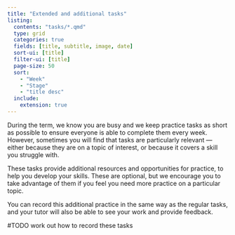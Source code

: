 ```yaml
---
title: "Extended and additional tasks"
listing:
  contents: "tasks/*.qmd"
  type: grid
  categories: true
  fields: [title, subtitle, image, date]
  sort-ui: [title]
  filter-ui: [title]
  page-size: 50
  sort: 
    - "Week"
    - "Stage"
    - "title desc"
  include:
    extension: true
---
```



During the term, we know you are busy and we keep practice tasks as short as possible to ensure everyone is able to complete them every week. However, sometimes you will find that tasks are particularly relevant — either because they are on a topic of interest, or because it covers a skill you struggle with.

These tasks provide additional resources and opportunities for practice, to help you develop your skills. These are optional, but we encourage you to take advantage of them if you feel you need more practice on a particular topic. 

You can record this additional practice in the same way as the regular tasks, and your tutor will also be able to see your work and provide feedback.

\#TODO work out how to record these tasks



::: {#sample-listings}
:::
